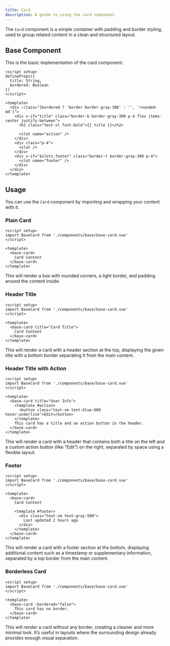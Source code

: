 ```yaml
---
title: Card  
description: A guide to using the card component.
---
```


The `Card` component is a simple container with padding and border styling, used to group related content in a clean and structured layout.

## Base Component

This is the basic implementation of the card component:

```vue
<script setup>
defineProps({
  title: String,
  bordered: Boolean
})
</script>

<template>
  <div :class="[bordered ? 'border border-gray-300' : '', 'rounded-md']">
    <div v-if="title" class="border-b border-gray-300 p-4 flex items-center justify-between">
      <h2 class="text-xl font-bold">{{ title }}</h2>

      <slot name="action" />
    </div>
    <div class="p-4">
      <slot />
    </div>
    <div v-if="$slots.footer" class="border-t border-gray-300 p-4">
      <slot name="footer" />
    </div>
  </div>
</template>
````

## Usage

You can use the `Card` component by importing and wrapping your content with it.

### Plain Card

```vue
<script setup>
import BaseCard from './components/base/base-card.vue'
</script>

<template>
  <base-card>
    Card Content
  </base-card>
</template>
```

This will render a box with rounded corners, a light border, and padding around the content inside.

### Header Title

```vue
<script setup>
import BaseCard from './components/base/base-card.vue'
</script>

<template>
  <base-card title="Card Title">
    Card Content
  </base-card>
</template>
```

This will render a card with a header section at the top, displaying the given title with a bottom border separating it from the main content.

### Header Title with Action

```vue
<script setup>
import BaseCard from './components/base/base-card.vue'
</script>

<template>
  <base-card title="User Info">
    <template #action>
      <button class="text-sm text-blue-600 hover:underline">Edit</button>
    </template>
    This card has a title and an action button in the header.
  </base-card>
</template>
```

This will render a card with a header that contains both a title on the left and a custom action button (like “Edit”) on the right, separated by space using a flexible layout.

### Footer

```vue
<script setup>
import BaseCard from './components/base/base-card.vue'
</script>

<template>
  <base-card>
    Card Content

    <template #footer>
      <div class="text-sm text-gray-500">
        Last updated 2 hours ago
      </div>
    </template>
  </base-card>
</template>
```

This will render a card with a footer section at the bottom, displaying additional content such as a timestamp or supplementary information, separated by a top border from the main content.

### Borderless Card

```vue
<script setup>
import BaseCard from './components/base/base-card.vue'
</script>

<template>
  <base-card :bordered="false">
    This card has no border.
  </base-card>
</template>
```

This will render a card without any border, creating a cleaner and more minimal look. It’s useful in layouts where the surrounding design already provides enough visual separation.
